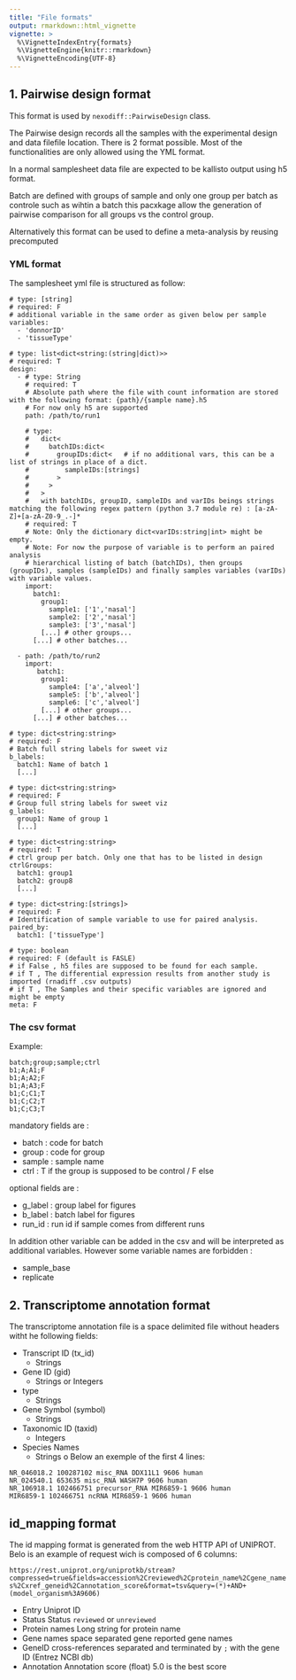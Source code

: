 ```yaml
---
title: "File formats"
output: rmarkdown::html_vignette
vignette: >
  %\VignetteIndexEntry{formats}
  %\VignetteEngine{knitr::rmarkdown}
  %\VignetteEncoding{UTF-8}
---
```


## 1. Pairwise design format

This format is used by `nexodiff::PairwiseDesign` class.

The Pairwise design records all the samples with the experimental design and 
data filefile location. There is 2 format possible. Most of the functionalities
are only allowed using the YML format.

In a normal samplesheet data file are expected to be kallisto output using h5 format. 

Batch are defined with groups of sample and only one group per batch as controle such as wihtin a batch this pacxkage allow the generation of pairwise comparison for all groups vs the control group.

Alternatively this format can be used to define a meta-analysis by reusing precomputed

### YML format

The samplesheet yml file is structured as follow: 

```example
# type: [string]
# required: F
# additional variable in the same order as given below per sample
variables:
  - 'donnorID'
  - 'tissueType'

# type: list<dict<string:(string|dict)>>
# required: T 
design:
  - # type: String
    # required: T
    # Absolute path where the file with count information are stored with the following format: {path}/{sample name}.h5
    # For now only h5 are supported
    path: /path/to/run1

    # type: 
    #   dict<
    #     batchIDs:dict<
    #       groupIDs:dict<   # if no additional vars, this can be a list of strings in place of a dict.
    #         sampleIDs:[strings]
    #       >
    #     >
    #   >
    #   with batchIDs, groupID, sampleIDs and varIDs beings strings matching the following regex pattern (python 3.7 module re) : [a-zA-Z]+[a-zA-Z0-9_.-]*
    # required: T 
    # Note: Only the dictionary dict<varIDs:string|int> might be empty.
    # Note: For now the purpose of variable is to perform an paired analysis
    # hierarchical listing of batch (batchIDs), then groups (groupIDs), samples (sampleIDs) and finally samples variables (varIDs) with variable values.
    import:
      batch1:
        group1:
          sample1: ['1','nasal']
          sample2: ['2','nasal']
          sample3: ['3','nasal']
        [...] # other groups...
      [...] # other batches...

  - path: /path/to/run2
    import:
       batch1:
        group1:
          sample4: ['a','alveol']
          sample5: ['b','alveol']
          sample6: ['c','alveol']
        [...] # other groups...
      [...] # other batches...

# type: dict<string:string>
# required: F
# Batch full string labels for sweet viz
b_labels:
  batch1: Name of batch 1
  [...]

# type: dict<string:string>
# required: F
# Group full string labels for sweet viz
g_labels: 
  group1: Name of group 1
  [...]

# type: dict<string:string>
# required: T
# ctrl group per batch. Only one that has to be listed in design
ctrlGroups:
  batch1: group1
  batch2: group8
  [...]

# type: dict<string:[strings]>
# required: F
# Identification of sample variable to use for paired analysis.
paired_by:
  batch1: ['tissueType']

# type: boolean
# required: F (default is FASLE)
# if False , h5 files are supposed to be found for each sample.
# if T , The differential expression results from another study is imported (rnadiff .csv outputs)
# if T , The Samples and their specific variables are ignored and might be empty
meta: F
```

### The csv format


Example: 

```
batch;group;sample;ctrl
b1;A;A1;F
b1;A;A2;F
b1;A;A3;F
b1;C;C1;T
b1;C;C2;T
b1;C;C3;T
```
mandatory fields are :

- batch : code for batch
- group : code for group
- sample : sample name
- ctrl : T if the group is supposed to be control / F else

optional fields are :

- g_label : group label for figures
- b_label : batch label for figures
- run_id : run id if sample comes from different runs

In addition other variable can be added in the csv and will be interpreted as
additional variables. However some variable names are forbidden :

- sample_base
- replicate


## 2. Transcriptome annotation format

The transcriptome annotation file is a space delimited file without headers witht he following fields:

- Transcript ID (tx_id) 
  - Strings
- Gene ID (gid)
  - Strings or Integers
- type
  - Strings
- Gene Symbol (symbol)
  - Strings
- Taxonomic ID (taxid)
  - Integers
- Species Names
  - Strings
o
Below an exemple of the first 4 lines: 

```text
NR_046018.2 100287102 misc_RNA DDX11L1 9606 human
NR_024540.1 653635 misc_RNA WASH7P 9606 human
NR_106918.1 102466751 precursor_RNA MIR6859-1 9606 human
MIR6859-1 102466751 ncRNA MIR6859-1 9606 human
```

## id_mapping format

The id mapping format is generated from the web HTTP API of UNIPROT. Belo is an example of request wich is composed of 6 columns:

`https://rest.uniprot.org/uniprotkb/stream?compressed=true&fields=accession%2Creviewed%2Cprotein_name%2Cgene_names%2Cxref_geneid%2Cannotation_score&format=tsv&query=(*)+AND+(model_organism%3A9606)`

- Entry
Uniprot ID
- Status
Status `reviewed` or `unreviewed`
- Protein names
Long string for protein name
- Gene names
space separated gene reported gene names
- GeneID
cross-references separated and terminated by `;` with the gene ID (Entrez NCBI db)
- Annotation
Annotation score (float) 5.0 is the best score
